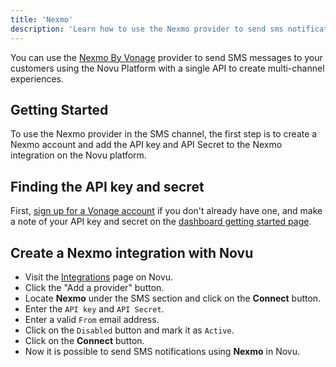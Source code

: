 ```yaml
---
title: 'Nexmo'
description: 'Learn how to use the Nexmo provider to send sms notifications using Novu'
---
```


You can use the [Nexmo By Vonage](https://www.vonage.com/) provider to send SMS messages to your customers using the Novu Platform with a single API to create multi-channel experiences.

## Getting Started

To use the Nexmo provider in the SMS channel, the first step is to create a Nexmo account and add the API key and API Secret to the Nexmo integration on the Novu platform.

## Finding the API key and secret

First, [sign up for a Vonage account](https://ui.idp.vonage.com/ui/auth/login) if you don't already have one, and make a note of your API key and secret on the [dashboard getting started page](https://dashboard.nexmo.com/getting-started-guide).

## Create a Nexmo integration with Novu

- Visit the [Integrations](https://dashboard.novu.co/integrations?utm_campaign=docs-sms-nexmo) page on Novu.
- Click the "Add a provider" button.
- Locate **Nexmo** under the SMS section and click on the **Connect** button.
- Enter the `API key` and `API Secret`.
- Enter a valid `From` email address.
- Click on the `Disabled` button and mark it as `Active`.
- Click on the **Connect** button.
- Now it is possible to send SMS notifications using **Nexmo** in Novu.
